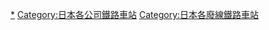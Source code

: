{{DEFAULTSORT:Isumi Kido}}

[[Category:夷隅軌道|*]]
[[Category:日本各公司鐵路車站|Category:日本各公司鐵路車站]]
[[Category:日本各廢線鐵路車站|Category:日本各廢線鐵路車站]]